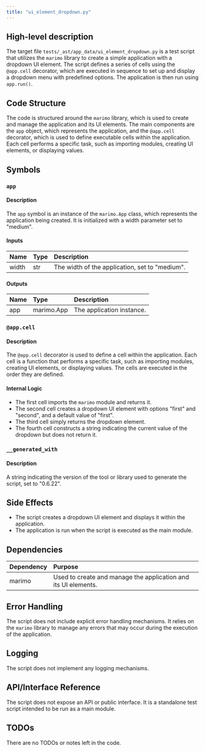 ```yaml
---
title: "ui_element_dropdown.py"
---
```


## High-level description

The target file `tests/_ast/app_data/ui_element_dropdown.py` is a test script that utilizes the `marimo` library to create a simple application with a dropdown UI element. The script defines a series of cells using the `@app.cell` decorator, which are executed in sequence to set up and display a dropdown menu with predefined options. The application is then run using `app.run()`.

## Code Structure

The code is structured around the `marimo` library, which is used to create and manage the application and its UI elements. The main components are the `app` object, which represents the application, and the `@app.cell` decorator, which is used to define executable cells within the application. Each cell performs a specific task, such as importing modules, creating UI elements, or displaying values.

## Symbols

### `app`
#### Description
The `app` symbol is an instance of the `marimo.App` class, which represents the application being created. It is initialized with a width parameter set to "medium".

#### Inputs
| Name | Type | Description |
|:-----|:-----|:------------|
| width | str | The width of the application, set to "medium". |

#### Outputs
| Name | Type | Description |
|:-----|:-----|:------------|
| app | marimo.App | The application instance. |

### `@app.cell`
#### Description
The `@app.cell` decorator is used to define a cell within the application. Each cell is a function that performs a specific task, such as importing modules, creating UI elements, or displaying values. The cells are executed in the order they are defined.

#### Internal Logic
- The first cell imports the `marimo` module and returns it.
- The second cell creates a dropdown UI element with options "first" and "second", and a default value of "first".
- The third cell simply returns the dropdown element.
- The fourth cell constructs a string indicating the current value of the dropdown but does not return it.

### `__generated_with`
#### Description
A string indicating the version of the tool or library used to generate the script, set to "0.6.22".

## Side Effects

- The script creates a dropdown UI element and displays it within the application.
- The application is run when the script is executed as the main module.

## Dependencies

| Dependency | Purpose |
|:-----------|:--------|
| marimo | Used to create and manage the application and its UI elements. |

## Error Handling

The script does not include explicit error handling mechanisms. It relies on the `marimo` library to manage any errors that may occur during the execution of the application.

## Logging

The script does not implement any logging mechanisms.

## API/Interface Reference

The script does not expose an API or public interface. It is a standalone test script intended to be run as a main module.

## TODOs

There are no TODOs or notes left in the code.